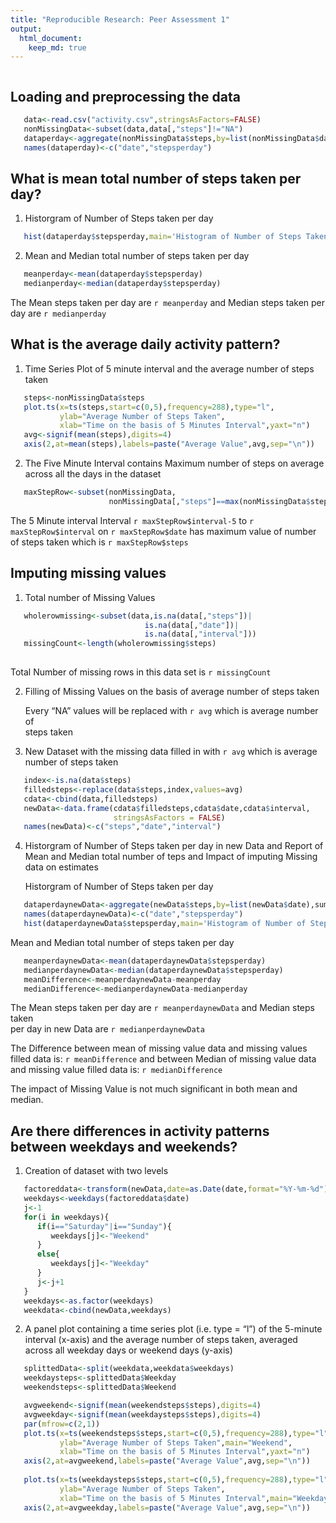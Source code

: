 ```yaml
---
title: "Reproducible Research: Peer Assessment 1"
output: 
  html_document:
    keep_md: true
---
```


```r
 
```


## Loading and preprocessing the data


```r
   data<-read.csv("activity.csv",stringsAsFactors=FALSE)
   nonMissingData<-subset(data,data[,"steps"]!="NA")
   dataperday<-aggregate(nonMissingData$steps,by=list(nonMissingData$date),sum) 
   names(dataperday)<-c("date","stepsperday")   
```


## What is mean total number of steps taken per day?

1. Historgram of Number of Steps taken per day

```r
   hist(dataperday$stepsperday,main='Histogram of Number of Steps Taken Per Day',xlab='Steps Per Day',col='red')   

```

2. Mean and Median total number of steps taken per day 

```r
   meanperday<-mean(dataperday$stepsperday)
   medianperday<-median(dataperday$stepsperday)
```

 The Mean steps taken per day are `r meanperday` and Median steps taken per day are `r medianperday`


## What is the average daily activity pattern?

1. Time Series Plot of 5 minute interval and the average number of steps taken

```r
   steps<-nonMissingData$steps
   plot.ts(x=ts(steps,start=c(0,5),frequency=288),type="l",
           ylab="Average Number of Steps Taken",
           xlab="Time on the basis of 5 Minutes Interval",yaxt="n")
   avg<-signif(mean(steps),digits=4)
   axis(2,at=mean(steps),labels=paste("Average Value",avg,sep="\n"))

```

2. The Five Minute Interval contains Maximum number of steps on average across all the days in the dataset

```r
   maxStepRow<-subset(nonMissingData,
                      nonMissingData[,"steps"]==max(nonMissingData$steps))
```

 The 5 Minute interval Interval `r maxStepRow$interval-5` to `r maxStepRow$interval` on `r maxStepRow$date` has maximum value of number of steps taken which is `r maxStepRow$steps` 

## Imputing missing values

1. Total number of Missing Values

```r
   wholerowmissing<-subset(data,is.na(data[,"steps"])|
                              is.na(data[,"date"])|
                              is.na(data[,"interval"]))
   missingCount<-length(wholerowmissing$steps)
   
```

   Total Number of missing rows in this data set is `r missingCount`

2. Filling of Missing Values on the basis of average number of steps taken

   Every "NA" values will be replaced with `r avg` which is average number of  
steps taken

3. New Dataset with the missing data filled in with `r avg` which is average number of steps taken


```r
   index<-is.na(data$steps)
   filledsteps<-replace(data$steps,index,values=avg)
   cdata<-cbind(data,filledsteps)
   newData<-data.frame(cdata$filledsteps,cdata$date,cdata$interval,
                       stringsAsFactors = FALSE)
   names(newData)<-c("steps","date","interval")
```

4. Historgram of Number of Steps taken per day in new Data and Report of Mean and 
Median total number of teps and Impact of imputing Missing data on estimates
   
   Historgram of Number of Steps taken per day
   
```r
   dataperdaynewData<-aggregate(newData$steps,by=list(newData$date),sum) 
   names(dataperdaynewData)<-c("date","stepsperday")   
   hist(dataperdaynewData$stepsperday,main='Histogram of Number of Steps Taken Per Day',xlab='Steps Per Day',col='red')
```

   Mean and Median total number of steps taken per day 

```r
   meanperdaynewData<-mean(dataperdaynewData$stepsperday)
   medianperdaynewData<-median(dataperdaynewData$stepsperday)
   meanDifference<-meanperdaynewData-meanperday
   medianDifference<-medianperdaynewData-medianperday
```

   The Mean steps taken per day are `r meanperdaynewData` and Median steps taken       
per day in new Data are `r medianperdaynewData`
   
   The Difference between mean of missing value data and missing values filled data is: `r meanDifference` and between Median of missing value data and missing value filled data is: `r medianDifference`

The impact of Missing Value is not much significant in both mean and median.

## Are there differences in activity patterns between weekdays and weekends?

1. Creation of dataset with two levels

```r
   factoreddata<-transform(newData,date=as.Date(date,format="%Y-%m-%d"))
   weekdays<-weekdays(factoreddata$date)
   j<-1
   for(i in weekdays){
      if(i=="Saturday"|i=="Sunday"){
         weekdays[j]<-"Weekend"      
      }
      else{
         weekdays[j]<-"Weekday"
      }
      j<-j+1
   }
   weekdays<-as.factor(weekdays)
   weekdata<-cbind(newData,weekdays)
```

2. A panel plot containing a time series plot (i.e. type = "l") of the 5-minute interval (x-axis) and the average number of steps taken, averaged across all weekday days or weekend days (y-axis)

```r
   splittedData<-split(weekdata,weekdata$weekdays)
   weekdaysteps<-splittedData$Weekday   
   weekendsteps<-splittedData$Weekend

   avgweekend<-signif(mean(weekendsteps$steps),digits=4)
   avgweekday<-signif(mean(weekdaysteps$steps),digits=4)
   par(mfrow=c(2,1))
   plot.ts(x=ts(weekendsteps$steps,start=c(0,5),frequency=288),type="l",
           ylab="Average Number of Steps Taken",main="Weekend",
           xlab="Time on the basis of 5 Minutes Interval",yaxt="n")
   axis(2,at=avgweekend,labels=paste("Average Value",avg,sep="\n"))
   
   plot.ts(x=ts(weekdaysteps$steps,start=c(0,5),frequency=288),type="l",
           ylab="Average Number of Steps Taken",
           xlab="Time on the basis of 5 Minutes Interval",main="Weekday",yaxt="n")
   axis(2,at=avgweekday,labels=paste("Average Value",avg,sep="\n"))
   
```
